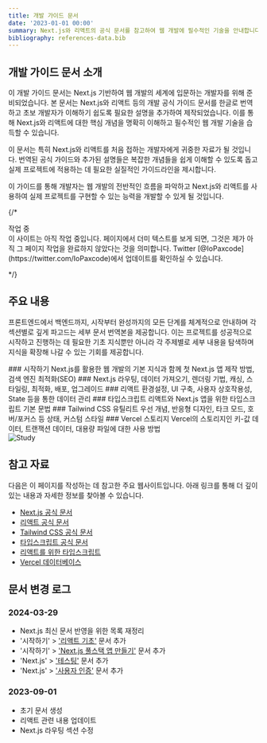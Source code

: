 ```yaml
---
title: 개발 가이드 문서
date: '2023-01-01 00:00'
summary: Next.js와 리액트의 공식 문서를 참고하여 웹 개발에 필수적인 기술을 안내합니다.
bibliography: references-data.bib
---
```


## 개발 가이드 문서 소개

이 개발 가이드 문서는 Next.js 기반하여 웹 개발의 세계에 입문하는 개발자를 위해 준비되었습니다. 본 문서는 Next.js와 리액트 등의 개발 공식 가이드 문서를 한글로 번역하고 초보 개발자가 이해하기 쉽도록 필요한 설명을 추가하여 제작되었습니다. 이를 통해 Next.js와 리액트에 대한 핵심 개념을 명확히 이해하고 필수적인 웹 개발 기술을 습득할 수 있습니다.

이 문서는 특히 Next.js와 리액트를 처음 접하는 개발자에게 귀중한 자료가 될 것입니다. 번역된 공식 가이드와 추가된 설명들은 복잡한 개념들을 쉽게 이해할 수 있도록 돕고 실제 프로젝트에 적용하는 데 필요한 실질적인 가이드라인을 제시합니다.

이 가이드를 통해 개발자는 웹 개발의 전반적인 흐름을 파악하고 Next.js와 리액트를 사용하여 실제 프로젝트를 구현할 수 있는 능력을 개발할 수 있게 될 것입니다.


{/* <Callout>
<div className="flex items-center">
  <span className="mr-2"><ShieldAlert /></span>
  <span>작업 중</span>
</div>
이 사이트는 아직 작업 중입니다. 페이지에서 더미 텍스트를 보게 되면, 그것은 제가 아직 그 페이지 작업을 완료하지 않았다는 것을 의미합니다. Twitter [@IoPaxcode](https://twitter.com/IoPaxcode)에서 업데이트를 확인하실 수 있습니다.

</Callout> */}


## 주요 내용

프론트엔드에서 백엔드까지, 시작부터 완성까지의 모든 단계를 체계적으로 안내하며 각 섹션별로 깊게 파고드는 세부 문서 번역본을 제공합니다. 이는 프로젝트를 성공적으로 시작하고 진행하는 데 필요한 기초 지식뿐만 아니라 각 주제별로 세부 내용을 탐색하며 지식을 확장해 나갈 수 있는 기회를 제공합니다.

<div className="grid sm:grid-cols-2 gap-4 mt-3">

<Card href="/docs/getting-started/nextjs-foundation">
### 시작하기
Next.js를 활용한 웹 개발의 기본 지식과 함께 첫 Next.js 앱 제작 방법, 검색 엔진 최적화(SEO)
</Card>

<Card href="/docs/nextjs">
### Next.js
라우팅, 데이터 가져오기, 렌더링 기법, 캐싱, 스타일링, 최적화, 배포, 업그레이드
</Card>

<Card href="/docs/react/learn/overview">
### 리액트
환경설정, UI 구축, 사용자 상호작용성, State 등을 통한 데이터 관리
</Card>


<Card href="/docs/typescript">
### 타입스크립트
리액트와 Next.js 앱을 위한 타입스크립트 기본 문법
</Card>

<Card href="/docs/tailwind-css">
### Tailwind CSS
유틸리트 우선 개념, 반응형 디자인, 타크 모드, 호버/포커스 등 상태, 커스텀 스타일
</Card>

<Card href="/docs/-storage">
### Vercel 스토리지
Vercel의 스토리지인 키-값 데이터, 트랜잭션 데이터, 대용량 파일에 대한 사용 방법
</Card>

</div>

<div className="flex justify-center">
    <img src="/static/illustration/work-from-home-2.svg" alt="Study" />
</div>


## 참고 자료

다음은 이 페이지를 작성하는 데 참고한 주요 웹사이트입니다. 아래 링크를 통해 더 깊이 있는 내용과 자세한 정보를 찾아볼 수 있습니다.

- [Next.js 공식 문서](https://nextjs.org/docs)
- [리액트 공식 문서](https://react.dev/blog/2023/03/16/introducing-react-dev)
- [Tailwind CSS 공식 문서](https://tailwindcss.com/docs)
- [타입스크립트 공식 문서](https://www.typescriptlang.org/docs/)
- [리액트를 위한 타입스크립트](https://react-typescript-cheatsheet.netlify.app)
- [Vercel 데이터베이스](https://vercel.com/docs/storage)


## 문서 변경 로그

### 2024-03-29
- Next.js 최신 문서 반영을 위한 목록 재정리
- '시작하기' > ['리액트 기초'](/docs/getting-started/react-foundation) 문서 추가
- '시작하기' > ['Next.js 풀스택 앱 만들기'](/docs/getting-started/nextjs-fullstack-app) 문서 추가
- 'Next.js' > ['테스팅'](/docs/nextjs/testing) 문서 추가
- 'Next.js' > ['사용자 인증'](/docs/nextjs/authentication) 문서 추가

### 2023-09-01
- 초기 문서 생성
- 리액트 관련 내용 업데이트
- Next.js 라우팅 섹션 수정
